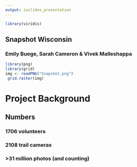 ```yaml
---
output: ioslides_presentation
---
```

```r
library(viridis)
```
## Snapshot Wisconsin
### Emily Buege, Sarah Cameron & Vivek Malleshappa

```r
library(png)
library(grid)
img <- readPNG("Snapshot.png")
 grid.raster(img)
```

# Project Background

## Numbers
### 1706 volunteers
### 2108 trail cameras
### >31 million photos (and counting)

